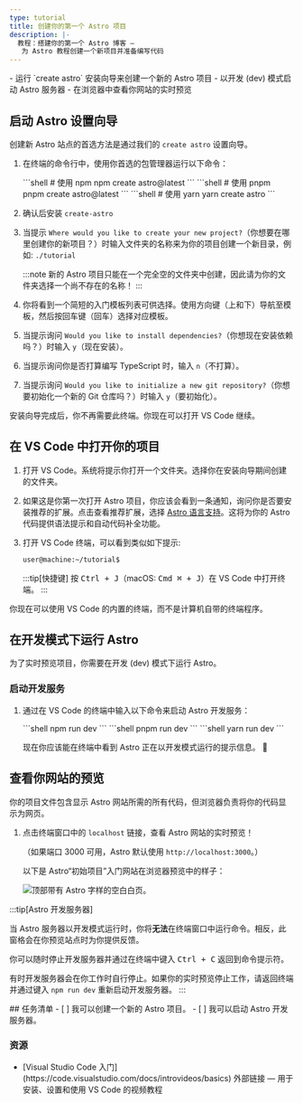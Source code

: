 ```yaml
---
type: tutorial
title: 创建你的第一个 Astro 项目
description: |-
  教程：搭建你的第一个 Astro 博客 —
   为 Astro 教程创建一个新项目并准备编写代码
---
```




<PreCheck>
  - 运行 `create astro` 安装向导来创建一个新的 Astro 项目
  - 以开发 (dev) 模式启动 Astro 服务器
  - 在浏览器中查看你网站的实时预览
</PreCheck>

## 启动 Astro 设置向导

创建新 Astro 站点的首选方法是通过我们的 `create astro` 设置向导。

1. 在终端的命令行中，使用你首选的包管理器运行以下命令：

    <PackageManagerTabs>
      <Fragment slot="npm">
      ```shell
      # 使用 npm
      npm create astro@latest
      ```
      </Fragment>
      <Fragment slot="pnpm">
      ```shell
      # 使用 pnpm
      pnpm create astro@latest
      ```
      </Fragment>
      <Fragment slot="yarn">
      ```shell
      # 使用 yarn
      yarn create astro
      ```
      </Fragment>
    </PackageManagerTabs>

2. 确认后安装 `create-astro`

4. 当提示 `Where would you like to create your new project?`（你想要在哪里创建你的新项目？）时输入文件夹的名称来为你的项目创建一个新目录，例如: `./tutorial`

    :::note
    新的 Astro 项目只能在一个完全空的文件夹中创建，因此请为你的文件夹选择一个尚不存在的名称！
    :::

4. 你将看到一个简短的入门模板列表可供选择。使用方向键（上和下）导航至模板，然后按回车键（回车）选择对应模板。

5. 当提示询问 `Would you like to install dependencies?`（你想现在安装依赖吗？）时输入 `y`（现在安装）。

6. 当提示询问你是否打算编写 TypeScript 时，输入 `n`（不打算）。

7. 当提示询问 `Would you like to initialize a new git repository?`（你想要初始化一个新的 Git 仓库吗？）时输入 `y`（要初始化）。

安装向导完成后，你不再需要此终端。你现在可以打开 VS Code 继续。

## 在 VS Code 中打开你的项目

1. 打开 VS Code。系统将提示你打开一个文件夹。选择你在安装向导期间创建的文件夹。

2. 如果这是你第一次打开 Astro 项目，你应该会看到一条通知，询问你是否要安装推荐的扩展。点击查看推荐扩展，选择 [Astro 语言支持](https://marketplace.visualstudio.com/items?itemName=astro-build.astro-vscode)。这将为你的 Astro 代码提供语法提示和自动代码补全功能。

3. 打开 VS Code 终端，可以看到类似如下提示:

    ```sh
    user@machine:~/tutorial$
    ```

    :::tip[快捷键]
    按 <kbd>Ctrl + J</kbd>（macOS: <kbd>Cmd ⌘ + J</kbd>）在 VS Code 中打开终端。
    :::

你现在可以使用 VS Code 的内置的终端，而不是计算机自带的终端程序。



## 在开发模式下运行 Astro

为了实时预览项目，你需要在开发 (dev) 模式下运行 Astro。

### 启动开发服务

1. 通过在 VS Code 的终端中输入以下命令来启动 Astro 开发服务：

    <PackageManagerTabs>
      <Fragment slot="npm">
      ```shell
      npm run dev
      ```
      </Fragment>
      <Fragment slot="pnpm">
      ```shell
      pnpm run dev
      ```
      </Fragment>
      <Fragment slot="yarn">
      ```shell
      yarn run dev
      ```
      </Fragment>
    </PackageManagerTabs>

    现在你应该能在终端中看到 Astro 正在以开发模式运行的提示信息。 🚀

## 查看你网站的预览

你的项目文件包含显示 Astro 网站所需的所有代码，但浏览器负责将你的代码显示为网页。

1. 点击终端窗口中的 `localhost` 链接，查看 Astro 网站的实时预览！

     （如果端口 3000 可用，Astro 默认使用 `http://localhost:3000`。）

     以下是 Astro“初始项目”入门网站在浏览器预览中的样子：

     ![顶部带有 Astro 字样的空白白页。](/tutorial/minimal.png)

:::tip[Astro 开发服务器]

当 Astro 服务器以开发模式运行时，你将**无法**在终端窗口中运行命令。相反，此窗格会在你预览站点时为你提供反馈。

你可以随时停止开发服务器并通过在终端中键入 <kbd>Ctrl + C</kbd> 返回到命令提示符。

有时开发服务器会在你工作时自行停止。如果你的实时预览停止工作，请返回终端并通过键入 `npm run dev` 重新启动开发服务器。
:::

<Box icon="check-list">
## 任务清单

<Checklist>
- [ ] 我可以创建一个新的 Astro 项目。
- [ ] 我可以启动 Astro 开发服务器。
</Checklist>
</Box>

### 资源

- <p>[Visual Studio Code 入门](https://code.visualstudio.com/docs/introvideos/basics) <Badge>外部链接</Badge> — 用于安装、设置和使用 VS Code 的视频教程</p>
